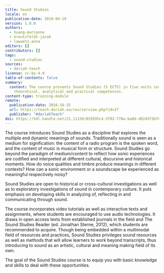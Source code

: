```yaml
---
title: Sound Studies
locale: en
publication-date: 2019-04-19
version: 1.0.0
authors:
  - huang-marianne
  - kreutzfeldt-jacob
  - lawaetz-anna
editors: []
contributors: []
tags:
  - sound-studies
sources:
  - dariah-teach
license: cc-by-4.0
table-of-contents: false
summary:
  content: The course presents Sound Studies (5 ECTS) in five units involving
    theoretical, analytical and practical competences.
content-type: training-module
remote:
  publication-date: 2016-10-25
  url: https://teach.dariah.eu/course/view.php?id=27
  publisher: "#dariahTeach"
doi: https://hdl.handle.net/21.11159/019595c4-3f02-778a-ba8d-d8243f3b70c7
---
```

The course introduces Sound Studies as a discipline that explores the multiple end dynamic meanings of sounds. Traditionally sound is seen as a medium for signification: the content of a radio program is the spoken word, and the content of music is musical form or structure. Sound Studies go beyond the paradigm of medium/content to reflect how sonic experiences are codified and interpreted at different cultural, discursive and historical moments. How do voice qualities and timbre produce meanings in different contexts? How can a sonic environment or a soundscape be experienced as meaningful respectively noisy?

Sound Studies are open to historical or cross-cultural investigations as well as to exploratory investigations of sound in contemporary culture. It puts emphasis on developing skills in analyzing of, reflecting in and communicating through sound.

The course incorporates video tutorials as well as interactive texts and assignments, where students are encouraged to use audio technologies. It draws in open access texts from established journals in the field and The Sound Studies Reader (ed. Jonathan Sterne, 2012), which students are recommended to acquire. Though being embedded within a multimodal field of resources and practices, Sound Studies privileges sound resources as well as methods that will allow learners to work beyond transcripts, thus introducing to sound as an artistic, cultural and meaning making field of its own.

The goal of the Sound Studies course is to equip you with basic knowledge and skills to deal with these opportunities.

<ExternalResource title="Interested in learning more?" subtitle="Check out Sound Studies on #dariahTeach" url="https://teach.dariah.eu/course/view.php?id=27" />
